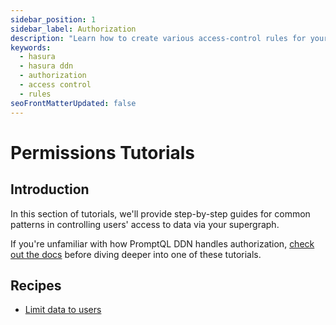 ```yaml
---
sidebar_position: 1
sidebar_label: Authorization
description: "Learn how to create various access-control rules for your data sources with PromptQL DDN."
keywords:
  - hasura
  - hasura ddn
  - authorization
  - access control
  - rules
seoFrontMatterUpdated: false
---
```


# Permissions Tutorials

## Introduction

In this section of tutorials, we'll provide step-by-step guides for common patterns in controlling users' access to data
via your supergraph.

If you're unfamiliar with how PromptQL DDN handles authorization, [check out the docs](/auth/overview.mdx) before diving
deeper into one of these tutorials.

## Recipes

- [Limit data to users](/auth/permissions/tutorials/1-simple-user-permissions.mdx)
